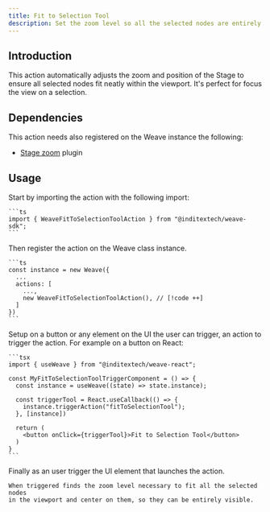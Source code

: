 ```yaml
---
title: Fit to Selection Tool
description: Set the zoom level so all the selected nodes are entirely visible on the screen
---
```



## Introduction

This action automatically adjusts the zoom and position of the Stage to ensure all
selected nodes fit neatly within the viewport. It's perfect for focus the view on a
selection.

## Dependencies

This action needs also registered on the Weave instance the following:

- [Stage zoom](/docs/main/build/plugins/stage-zoom) plugin

## Usage

<Accordions className="bg-transparent">
  <Accordion title="1. Import the action" id="import-action">
    Start by importing the action with the following import:

    ```ts
    import { WeaveFitToSelectionToolAction } from "@inditextech/weave-sdk";
    ```

  </Accordion>
  <Accordion title="2.
   Register the action" id="register-action">
    Then register the action on the Weave class instance.

    ```ts
    const instance = new Weave({
      ...
      actions: [
        ...,
        new WeaveFitToSelectionToolAction(), // [!code ++]
      ]
    })
    ```

  </Accordion>
  <Accordion title="3. Setup the action trigger" id="setup-action-trigger">
    Setup on a button or any element on the UI the user can trigger, an action
    to trigger the action. For example on a button on React:

    ```tsx
    import { useWeave } from "@inditextech/weave-react";

    const MyFitToSelectionToolTriggerComponent = () => {
      const instance = useWeave((state) => state.instance);

      const triggerTool = React.useCallback(() => {
        instance.triggerAction("fitToSelectionTool");
      }, [instance])

      return (
        <button onClick={triggerTool}>Fit to Selection Tool</button>
      )
    }
    ```

  </Accordion>
  <Accordion title="4. Trigger the action" id="trigger-the-action">
    Finally as an user trigger the UI element that launches the action.

    When triggered finds the zoom level necessary to fit all the selected nodes
    in the viewport and center on them, so they can be entirely visible.

  </Accordion>
</Accordions>
